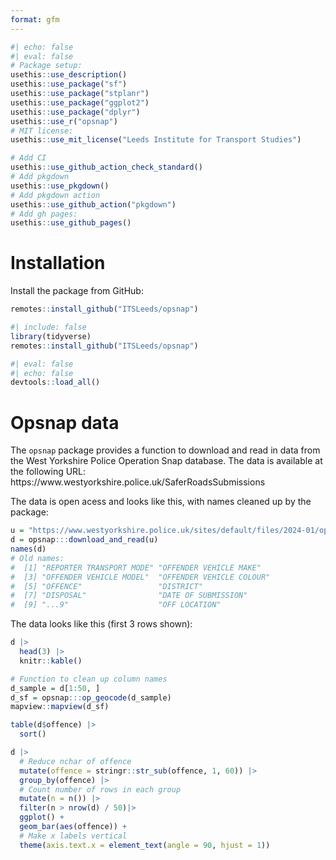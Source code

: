```yaml
---
format: gfm
---
```


```r
#| echo: false
#| eval: false
# Package setup:
usethis::use_description()
usethis::use_package("sf")
usethis::use_package("stplanr")
usethis::use_package("ggplot2")
usethis::use_package("dplyr")
usethis::use_r("opsnap")
# MIT license:
usethis::use_mit_license("Leeds Institute for Transport Studies")

# Add CI
usethis::use_github_action_check_standard()
# Add pkgdown
usethis::use_pkgdown()
# Add pkgdown action
usethis::use_github_action("pkgdown")
# Add gh pages:
usethis::use_github_pages()
```

# Installation

Install the package from GitHub:

```r
remotes::install_github("ITSLeeds/opsnap")
```

```r
#| include: false
library(tidyverse)
remotes::install_github("ITSLeeds/opsnap")
```

```r
#| eval: false
#| echo: false
devtools::load_all()
```

# Opsnap data

The `opsnap` package provides a function to download and read in data from the West Yorkshire Police Operation Snap database. The data is available at the following URL: https://www.westyorkshire.police.uk/SaferRoadsSubmissions

The data is open acess and looks like this, with names cleaned up by the package:

```r
u = "https://www.westyorkshire.police.uk/sites/default/files/2024-01/operation_snap_oct-dec_2023_0.xlsx"
d = opsnap:::download_and_read(u)
names(d)
# Old names:
#  [1] "REPORTER TRANSPORT MODE" "OFFENDER VEHICLE MAKE"  
#  [3] "OFFENDER VEHICLE MODEL"  "OFFENDER VEHICLE COLOUR"
#  [5] "OFFENCE"                 "DISTRICT"               
#  [7] "DISPOSAL"                "DATE OF SUBMISSION"     
#  [9] "...9"                    "OFF LOCATION"
```

The data looks like this (first 3 rows shown):

```r
d |>
  head(3) |>
  knitr::kable()
```

```r
# Function to clean up column names
d_sample = d[1:50, ]
d_sf = opsnap:::op_geocode(d_sample)
mapview::mapview(d_sf)
```


```r
table(d$offence) |>
  sort()
```


```r
d |>
  # Reduce nchar of offence
  mutate(offence = stringr::str_sub(offence, 1, 60)) |>
  group_by(offence) |>
  # Count number of rows in each group
  mutate(n = n()) |>
  filter(n > nrow(d) / 50)|>
  ggplot() +
  geom_bar(aes(offence)) +
  # Make x labels vertical
  theme(axis.text.x = element_text(angle = 90, hjust = 1))
  
```